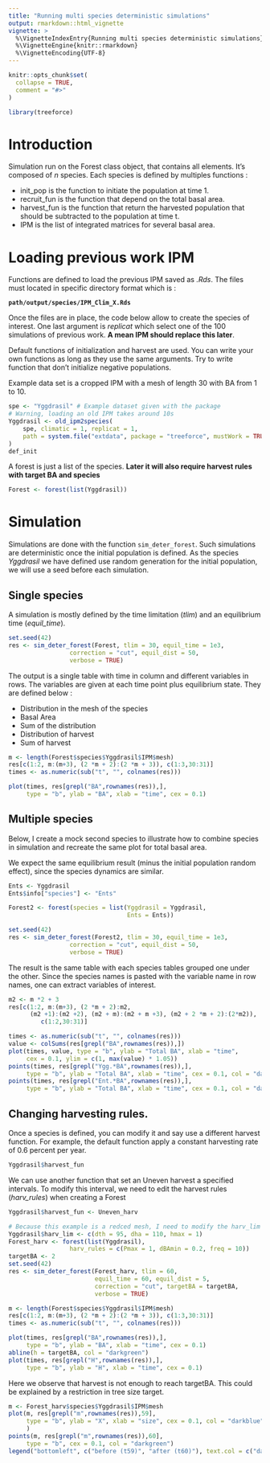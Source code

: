 ```yaml
---
title: "Running multi species deterministic simulations"
output: rmarkdown::html_vignette
vignette: >
  %\VignetteIndexEntry{Running multi species deterministic simulations}
  %\VignetteEngine{knitr::rmarkdown}
  %\VignetteEncoding{UTF-8}
---
```


```r
knitr::opts_chunk$set(
  collapse = TRUE,
  comment = "#>"
)
```

```r
library(treeforce)
```

# Introduction

Simulation run on the Forest class object, that contains all elements. It's composed of *n* species. Each species is defined by multiples functions :

-   init_pop is the function to initiate the population at time 1.
-   recruit_fun is the function that depend on the total basal area. 
-   harvest_fun is the function that return the harvested population that should be subtracted to the population at time t.
-   IPM is the list of integrated matrices for several basal area.

# Loading previous work IPM

Functions are defined to load the previous IPM saved as *.Rds*. The files must located in specific directory format which is :

**`path/output/species/IPM_Clim_X.Rds`**

Once the files are in place, the code below allow to create the species of interest. One last argument is *replicat* which select one of the 100 simulations of previous work. **A mean IPM should replace this later**.

Default functions of initialization and harvest are used. You can write your own functions as long as they use the same arguments. Try to write function that don't initialize negative populations.

Example data set is a cropped IPM with a mesh of length 30 with BA from 1 to 10.

```r
spe <- "Yggdrasil" # Example dataset given with the package
# Warning, loading an old IPM takes around 10s
Yggdrasil <- old_ipm2species(
    spe, climatic = 1, replicat = 1,
    path = system.file("extdata", package = "treeforce", mustWork = TRUE),
)
def_init
```

A forest is just a list of the species. **Later it will also require harvest rules with target BA and species**

```r
Forest <- forest(list(Yggdrasil))
```

# Simulation

Simulations are done with the function `sim_deter_forest`. Such simulations are deterministic once the initial population is defined. As the species *Yggdrasil* we have defined use random generation for the initial population, we will use a seed before each simulation.

## Single species

A simulation is mostly defined by the time limitation (*tlim*) and an equilibrium time (*equil_time*). 

```r
set.seed(42)
res <- sim_deter_forest(Forest, tlim = 30, equil_time = 1e3,
                 correction = "cut", equil_dist = 50,
                 verbose = TRUE)
```

The output is a single table with time in column and different variables in rows. The variables are given at each time point plus equilibrium state. 
They are defined below :

- Distribution in the mesh of the species
- Basal Area
- Sum of the distribution
- Distribution of harvest
- Sum of harvest

```r
m <- length(Forest$species$Yggdrasil$IPM$mesh)
res[c(1:2, m:(m+3), (2 *m + 2):(2 *m + 3)), c(1:3,30:31)]
times <- as.numeric(sub("t", "", colnames(res)))

plot(times, res[grepl("BA",rownames(res)),], 
     type = "b", ylab = "BA", xlab = "time", cex = 0.1)
```

## Multiple species 

Below, I create a mock second species to illustrate how to combine species in simulation and recreate the same plot for total basal area.

We expect the same equilibrium result (minus the initial population random effect), since the species dynamics are similar. 

```r
Ents <- Yggdrasil
Ents$info["species"] <- "Ents"

Forest2 <- forest(species = list(Yggdrasil = Yggdrasil,
                                 Ents = Ents))

set.seed(42)
res <- sim_deter_forest(Forest2, tlim = 30, equil_time = 1e3,
                 correction = "cut", equil_dist = 50,
                 verbose = TRUE)
```

The result is the same table with each species tables grouped one under the other. Since the species names is pasted with the variable name in row names, one can extract variables of interest.

```r
m2 <- m *2 + 3
res[c(1:2, m:(m+3), (2 *m + 2):m2, 
      (m2 +1):(m2 +2), (m2 + m):(m2 + m +3), (m2 + 2 *m + 2):(2*m2)),
         c(1:2,30:31)]

times <- as.numeric(sub("t", "", colnames(res)))
value <- colSums(res[grepl("BA",rownames(res)),])
plot(times, value, type = "b", ylab = "Total BA", xlab = "time", 
     cex = 0.1, ylim = c(1, max(value) * 1.05))
points(times, res[grepl("Ygg.*BA",rownames(res)),], 
     type = "b", ylab = "Total BA", xlab = "time", cex = 0.1, col = "darkblue")
points(times, res[grepl("Ent.*BA",rownames(res)),], 
     type = "b", ylab = "Total BA", xlab = "time", cex = 0.1, col = "darkgreen")
```

## Changing harvesting rules.

Once a species is defined, you can modify it and say use a different harvest function. For example, the default function apply a constant harvesting rate of 0.6 percent per year.

```r
Yggdrasil$harvest_fun
```

We can use another function that set an Uneven harvest a specified intervals. To modify this interval, we need to edit the harvest rules (*harv_rules*) when creating a Forest

```r
Yggdrasil$harvest_fun <- Uneven_harv

# Because this example is a redced mesh, I need to modify the harv_lim of the species
Yggdrasil$harv_lim <- c(dth = 95, dha = 110, hmax = 1)
Forest_harv <- forest(list(Yggdrasil),
                 harv_rules = c(Pmax = 1, dBAmin = 0.2, freq = 10))
targetBA <- 2
set.seed(42)
res <- sim_deter_forest(Forest_harv, tlim = 60, 
                        equil_time = 60, equil_dist = 5,
                        correction = "cut", targetBA = targetBA,
                        verbose = TRUE)
```


```r
m <- length(Forest$species$Yggdrasil$IPM$mesh)
res[c(1:2, m:(m+3), (2 *m + 2):(2 *m + 3)), c(1:3,30:31)]
times <- as.numeric(sub("t", "", colnames(res)))

plot(times, res[grepl("BA",rownames(res)),], 
     type = "b", ylab = "BA", xlab = "time", cex = 0.1)
abline(h = targetBA, col = "darkgreen")
plot(times, res[grepl("H",rownames(res)),], 
     type = "b", ylab = "H", xlab = "time", cex = 0.1)
```

Here we observe that harvest is not enough to reach targetBA. This could be explained by a restriction in tree size target.

```r
m <- Forest_harv$species$Yggdrasil$IPM$mesh
plot(m, res[grepl("m",rownames(res)),59], 
     type = "b", ylab = "X", xlab = "size", cex = 0.1, col = "darkblue",
     )
points(m, res[grepl("m",rownames(res)),60], 
     type = "b", cex = 0.1, col = "darkgreen")
legend("bottomleft", c("before (t59)", "after (t60)"), text.col = c("darkblue", "darkgreen"))
```

